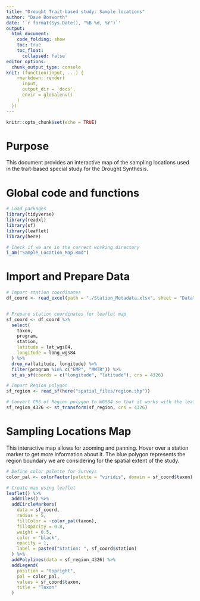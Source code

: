 ```yaml
---
title: "Drought Trait-based study: Sample locations"
author: "Dave Bosworth"
date: '`r format(Sys.Date(), "%B %d, %Y")`'
output: 
  html_document: 
    code_folding: show
    toc: true
    toc_float:
      collapsed: false
editor_options: 
  chunk_output_type: console
knit: (function(input, ...) {
    rmarkdown::render(
      input,
      output_dir = 'docs',
      envir = globalenv()
    )
  })
---
```


```r
knitr::opts_chunk$set(echo = TRUE)
```

# Purpose

This document provides an interactive map of the sampling locations used in the trait-based special study for the Drought Synthesis. 

# Global code and functions

```r
# Load packages
library(tidyverse)
library(readxl)
library(sf)
library(leaflet)
library(here)

# Check if we are in the correct working directory
i_am("Sample_Location_Map.Rmd")
```


# Import and Prepare Data

```r

# Import station coordinates 
df_coord <- read_excel(path = "./Station_Metadata.xlsx", sheet = "Data")


# Prepare station coordinates for leaflet map
sf_coord <- df_coord %>% 
  select(
    taxon,
    program,
    station,
    latitude = lat_wgs84,
    longitude = long_wgs84
  ) %>% 
  drop_na(latitude, longitude) %>% 
  filter(program %in% c("EMP", "MWTR")) %>% 
  st_as_sf(coords = c("longitude", "latitude"), crs = 4326)

# Import Region polygon
sf_region <- read_sf(here("spatial_files/region.shp"))

# Convert CRS of Region polygon to WGS84 so that it works with the leaflet map
sf_region_4326 <- st_transform(sf_region, crs = 4326)
```


# Sampling Locations Map

This interactive map allows for zooming and panning. Hover over a station marker to get more information about it. The blue polygon represents the region boundary we are considering for the spatial extent of the study.

```r
# Define color palette for Surveys 
color_pal <- colorFactor(palette = "viridis", domain = sf_coord$taxon)

# Create map using leaflet
leaflet() %>% 
  addTiles() %>%
  addCircleMarkers(
    data = sf_coord,
    radius = 5,
    fillColor = ~color_pal(taxon),
    fillOpacity = 0.8,
    weight = 0.5,
    color = "black",
    opacity = 1,
    label = paste0("Station: ", sf_coord$station)
  ) %>% 
  addPolylines(data = sf_region_4326) %>%
  addLegend(
    position = "topright",
    pal = color_pal,
    values = sf_coord$taxon,
    title = "Taxon"
  )
```

